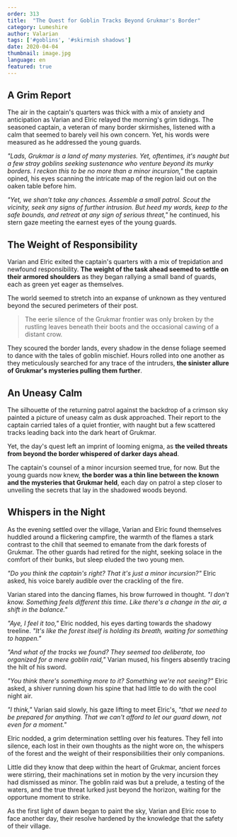 ```yaml
---
order: 313
title:  "The Quest for Goblin Tracks Beyond Grukmar's Border"
category: Lumeshire
author: Valarian
tags: ['#goblins', '#skirmish shadows']
date: 2020-04-04
thumbnail: image.jpg
language: en
featured: true
---
```


## A Grim Report

The air in the captain's quarters was thick with a mix of anxiety and anticipation as Varian and Elric relayed the morning's grim tidings. The seasoned captain, a veteran of many border skirmishes, listened with a calm that seemed to barely veil his own concern. Yet, his words were measured as he addressed the young guards.

*"Lads, Grukmar is a land of many mysteries. Yet, oftentimes, it's naught but a few stray goblins seeking sustenance who venture beyond its murky borders. I reckon this to be no more than a minor incursion,"* the captain opined, his eyes scanning the intricate map of the region laid out on the oaken table before him.

*"Yet, we shan't take any chances. Assemble a small patrol. Scout the vicinity, seek any signs of further intrusion. But heed my words, keep to the safe bounds, and retreat at any sign of serious threat,"* he continued, his stern gaze meeting the earnest eyes of the young guards.

## The Weight of Responsibility

Varian and Elric exited the captain's quarters with a mix of trepidation and newfound responsibility. **The weight of the task ahead seemed to settle on their armored shoulders** as they began rallying a small band of guards, each as green yet eager as themselves.

The world seemed to stretch into an expanse of unknown as they ventured beyond the secured perimeters of their post.

> The eerie silence of the Grukmar frontier was only broken by the rustling leaves beneath their boots and the occasional cawing of a distant crow.

They scoured the border lands, every shadow in the dense foliage seemed to dance with the tales of goblin mischief. Hours rolled into one another as they meticulously searched for any trace of the intruders, **the sinister allure of Grukmar's mysteries pulling them further**.

## An Uneasy Calm

The silhouette of the returning patrol against the backdrop of a crimson sky painted a picture of uneasy calm as dusk approached. Their report to the captain carried tales of a quiet frontier, with naught but a few scattered tracks leading back into the dark heart of Grukmar.

Yet, the day's quest left an imprint of looming enigma, as **the veiled threats from beyond the border whispered of darker days ahead**.

The captain's counsel of a minor incursion seemed true, for now. But the young guards now knew, **the border was a thin line between the known and the mysteries that Grukmar held**, each day on patrol a step closer to unveiling the secrets that lay in the shadowed woods beyond.

## Whispers in the Night

As the evening settled over the village, Varian and Elric found themselves huddled around a flickering campfire, the warmth of the flames a stark contrast to the chill that seemed to emanate from the dark forests of Grukmar. The other guards had retired for the night, seeking solace in the comfort of their bunks, but sleep eluded the two young men.

*"Do you think the captain's right? That it's just a minor incursion?"* Elric asked, his voice barely audible over the crackling of the fire.

Varian stared into the dancing flames, his brow furrowed in thought. *"I don't know. Something feels different this time. Like there's a change in the air, a shift in the balance."*

*"Aye, I feel it too,"* Elric nodded, his eyes darting towards the shadowy treeline. *"It's like the forest itself is holding its breath, waiting for something to happen."*

*"And what of the tracks we found? They seemed too deliberate, too organized for a mere goblin raid,"* Varian mused, his fingers absently tracing the hilt of his sword.

*"You think there's something more to it? Something we're not seeing?"* Elric asked, a shiver running down his spine that had little to do with the cool night air.

*"I think,"* Varian said slowly, his gaze lifting to meet Elric's, *"that we need to be prepared for anything. That we can't afford to let our guard down, not even for a moment."*

Elric nodded, a grim determination settling over his features. They fell into silence, each lost in their own thoughts as the night wore on, the whispers of the forest and the weight of their responsibilities their only companions.

Little did they know that deep within the heart of Grukmar, ancient forces were stirring, their machinations set in motion by the very incursion they had dismissed as minor. The goblin raid was but a prelude, a testing of the waters, and the true threat lurked just beyond the horizon, waiting for the opportune moment to strike.

As the first light of dawn began to paint the sky, Varian and Elric rose to face another day, their resolve hardened by the knowledge that the safety of their village. 